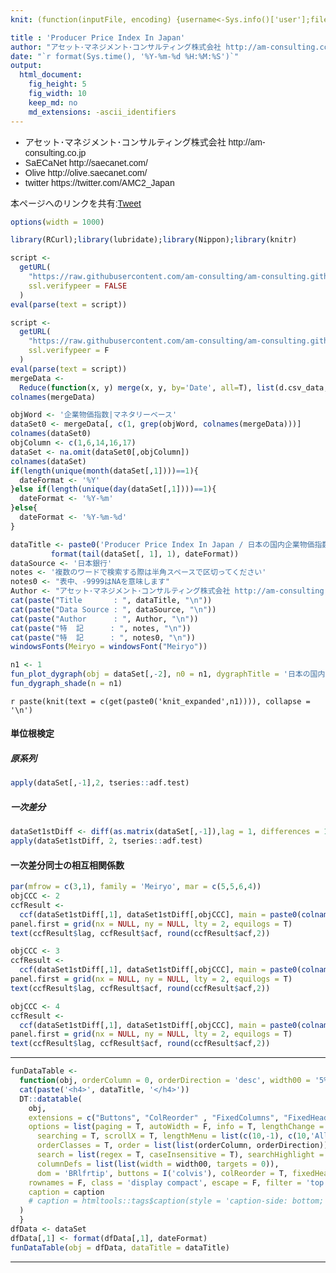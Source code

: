 ```yaml
---
knit: (function(inputFile, encoding) {username<-Sys.info()['user'];fileName<-'defaultPath.csv';pathToFile <-paste0('C:/Users/', username,'/Desktop/pathToCSV/');setwd(pathToFile);buf0<-read.csv(fileName,header = F,skip = 0,stringsAsFactor = F,check.names = F,fileEncoding = 'utf-8');timeStamp<-format(Sys.time(),'%Y%m%d%H%M%S');rmarkdown::render(inputFile, encoding = encoding, output_file = paste0('C:/Users/',username,buf0[2,1],'charts/','am-consulting.co.jp-ProducerPriceIndexInJapan.html')) })

title : 'Producer Price Index In Japan'
author: "アセット･マネジメント･コンサルティング株式会社 http://am-consulting.co.jp"
date: "`r format(Sys.time(), '%Y-%m-%d %H:%M:%S')`"
output: 
  html_document:
    fig_height: 5
    fig_width: 10
    keep_md: no
    md_extensions: -ascii_identifiers
---
```

<link href="http://knowledgevault.saecanet.com/components/rmarkdown-html.css" rel="stylesheet">
<style>
body{font-family:'Hiragino Kaku Gothic Pro','Meiryo UI',Verdana,sans-serif;}
.main-container {
	max-width: 1000px;
	margin-left: auto;
	margin-right: auto;
}
table{
 white-space: nowrap;
}
</style>

- アセット･マネジメント･コンサルティング株式会社 http://am-consulting.co.jp
- SaECaNet http://saecanet.com/
- Olive http://olive.saecanet.com/
- twitter https://twitter.com/AMC2_Japan

本ページへのリンクを共有:<a href="https://twitter.com/share" class="twitter-share-button" data-via="AMC2_Japan" data-size="large">Tweet</a> <script>!function(d,s,id){var js,fjs=d.getElementsByTagName(s)[0],p=/^http:/.test(d.location)?'http':'https';if(!d.getElementById(id)){js=d.createElement(s);js.id=id;js.src=p+'://platform.twitter.com/widgets.js';fjs.parentNode.insertBefore(js,fjs);}}(document, 'script', 'twitter-wjs');</script>

```r
options(width = 1000)
```

```r
library(RCurl);library(lubridate);library(Nippon);library(knitr)
```

```r
script <-
  getURL(
    "https://raw.githubusercontent.com/am-consulting/am-consulting.github.io/master/R-dygraphsFunction.r",
    ssl.verifypeer = FALSE
  )
eval(parse(text = script))

script <-
  getURL(
    "https://raw.githubusercontent.com/am-consulting/am-consulting.github.io/master/importDataFromBOJ.r",
    ssl.verifypeer = F
  )
eval(parse(text = script))
mergeData <- 
  Reduce(function(x, y) merge(x, y, by='Date', all=T), list(d.csv_data,w1.csv_data,m.csv_data,q.csv_data,fy.csv_data))
colnames(mergeData)
```

```r
objWord <- '企業物価指数|マネタリーベース'
dataSet0 <- mergeData[, c(1, grep(objWord, colnames(mergeData)))]
colnames(dataSet0)
objColumn <- c(1,6,14,16,17)
dataSet <- na.omit(dataSet0[,objColumn])
colnames(dataSet)
if(length(unique(month(dataSet[,1])))==1){
  dateFormat <- '%Y'
}else if(length(unique(day(dataSet[,1])))==1){
  dateFormat <- '%Y-%m'
}else{
  dateFormat <- '%Y-%m-%d'
}
```

```r
dataTitle <- paste0('Producer Price Index In Japan / 日本の国内企業物価指数 - ',
         format(tail(dataSet[, 1], 1), dateFormat))
dataSource <- '日本銀行'
notes <- '複数のワードで検索する際は半角スペースで区切ってください'
notes0 <- "表中、-9999はNAを意味します"
Author <- "アセット･マネジメント･コンサルティング株式会社 http://am-consulting.co.jp"
cat(paste("Title       : ", dataTitle, "\n"))
cat(paste("Data Source : ", dataSource, "\n"))
cat(paste("Author      : ", Author, "\n"))
cat(paste("特  記      : ", notes, "\n"))
cat(paste("特  記      : ", notes0, "\n"))
windowsFonts(Meiryo = windowsFont("Meiryo"))
```

```r
n1 <- 1
fun_plot_dygraph(obj = dataSet[,-2], n0 = n1, dygraphTitle = '日本の国内企業物価指数', legendWidth = 300)
fun_dygraph_shade(n = n1)
```
`r paste(knit(text = c(get(paste0('knit_expanded',n1)))), collapse = '\n')`

#### 単位根検定
##### 原系列

```r
apply(dataSet[,-1],2, tseries::adf.test)
```

##### 一次差分

```r
dataSet1stDiff <- diff(as.matrix(dataSet[,-1]),lag = 1, differences = 1)
apply(dataSet1stDiff, 2, tseries::adf.test)
```

#### 一次差分同士の相互相関係数

```r
par(mfrow = c(3,1), family = 'Meiryo', mar = c(5,5,6,4))
objCCC <- 2
ccfResult <- 
  ccf(dataSet1stDiff[,1], dataSet1stDiff[,objCCC], main = paste0(colnames(dataSet1stDiff)[c(1,objCCC)], collapse = '\n×\n'))
panel.first = grid(nx = NULL, ny = NULL, lty = 2, equilogs = T)
text(ccfResult$lag, ccfResult$acf, round(ccfResult$acf,2))

objCCC <- 3
ccfResult <- 
  ccf(dataSet1stDiff[,1], dataSet1stDiff[,objCCC], main = paste0(colnames(dataSet1stDiff)[c(1,objCCC)], collapse = '\n×\n'))
panel.first = grid(nx = NULL, ny = NULL, lty = 2, equilogs = T)
text(ccfResult$lag, ccfResult$acf, round(ccfResult$acf,2))

objCCC <- 4
ccfResult <- 
  ccf(dataSet1stDiff[,1], dataSet1stDiff[,objCCC], main = paste0(colnames(dataSet1stDiff)[c(1,objCCC)], collapse = '\n×\n'))
panel.first = grid(nx = NULL, ny = NULL, lty = 2, equilogs = T)
text(ccfResult$lag, ccfResult$acf, round(ccfResult$acf,2))
```

***

```r
funDataTable <- 
  function(obj, orderColumn = 0, orderDirection = 'desc', width00 = '5%', caption = '', dataTitle='',title='',append='') {
  cat(paste('<h4>', dataTitle, '</h4>'))  
  DT::datatable(
    obj,
    extensions = c("Buttons", "ColReorder" , "FixedColumns", "FixedHeader"),
    options = list(paging = T, autoWidth = F, info = T, lengthChange = T, ordering = T,
      searching = T, scrollX = T, lengthMenu = list(c(10,-1), c(10,'All')),
      orderClasses = T, order = list(list(orderColumn, orderDirection)), 
      search = list(regex = T, caseInsensitive = T), searchHighlight = T,
      columnDefs = list(list(width = width00, targets = 0)),
      dom = 'BRlfrtip', buttons = I('colvis'), colReorder = T, fixedHeader = T, fixedColumns = list(leftColumns = 1)),
    rownames = F, class = 'display compact', escape = F, filter = 'top', 
    caption = caption
    # caption = htmltools::tags$caption(style = 'caption-side: bottom; text-align: center;','Table ', htmltools::em(caption))
  )  
  }
dfData <- dataSet
dfData[,1] <- format(dfData[,1], dateFormat)
funDataTable(obj = dfData, dataTitle = dataTitle)
```

***

<script>
  (function(i,s,o,g,r,a,m){i['GoogleAnalyticsObject']=r;i[r]=i[r]||function(){
  (i[r].q=i[r].q||[]).push(arguments)},i[r].l=1*new Date();a=s.createElement(o),
  m=s.getElementsByTagName(o)[0];a.async=1;a.src=g;m.parentNode.insertBefore(a,m)
  })(window,document,'script','https://www.google-analytics.com/analytics.js','ga');

  ga('create', 'UA-3077339-5', 'auto');
  ga('send', 'pageview');

</script>
